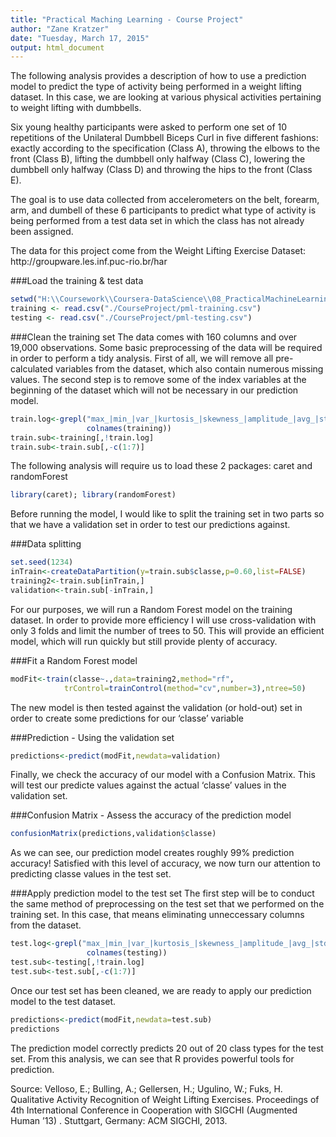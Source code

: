 ```yaml
---
title: "Practical Maching Learning - Course Project"
author: "Zane Kratzer"
date: "Tuesday, March 17, 2015"
output: html_document
---
```


The following analysis provides a description of how to use a prediction model to predict the type of activity being performed in a weight lifting dataset.  In this case, we are looking at various physical activities pertaining to weight lifting with dumbbells.  

Six young healthy participants were asked to perform one set of 10 repetitions of the Unilateral Dumbbell Biceps Curl in five different fashions: exactly according to the specification (Class A), throwing the elbows to the front (Class B), lifting the dumbbell only halfway (Class C), lowering the dumbbell only halfway (Class D) and throwing the hips to the front (Class E).

The goal is to use data collected from accelerometers on the belt, forearm, arm, and dumbell of these 6 participants to predict what type of activity is being performed from a test data set in which the class has not already been assigned.

The data for this project come from the Weight Lifting Exercise Dataset: 
http://groupware.les.inf.puc-rio.br/har


###Load the training & test data
```r
setwd("H:\\Coursework\\Coursera-DataScience\\08_PracticalMachineLearning")
training <- read.csv("./CourseProject/pml-training.csv")
testing <- read.csv("./CourseProject/pml-testing.csv")
```


###Clean the training set
The data comes with 160 columns and over 19,000 observations.  Some basic preprocessing of the data will be required in order to perform a tidy analysis.  First of all, we will remove all pre-calculated variables from the dataset, which also contain numerous missing values.  The second step is to remove some of the index variables at the beginning of the dataset which will not be necessary in our prediction model.

```r
train.log<-grepl("max_|min_|var_|kurtosis_|skewness_|amplitude_|avg_|stddev_",
                 colnames(training))
train.sub<-training[,!train.log]
train.sub<-train.sub[,-c(1:7)]
```


The following analysis will require us to load these 2 packages: caret and randomForest
```r
library(caret); library(randomForest)
```


Before running the model, I would like to split the training set in two parts so that we have a validation set in order to test our predictions against.

###Data splitting
```r
set.seed(1234)
inTrain<-createDataPartition(y=train.sub$classe,p=0.60,list=FALSE)
training2<-train.sub[inTrain,]
validation<-train.sub[-inTrain,]
```


For our purposes, we will run a Random Forest model on the training dataset.  In order to provide more efficiency I will use cross-validation with only 3 folds and limit the number of trees to 50.  This will provide an efficient model, which will run quickly but still provide plenty of accuracy.

###Fit a Random Forest model
```r
modFit<-train(classe~.,data=training2,method="rf", 
            trControl=trainControl(method="cv",number=3),ntree=50)
```


The new model is then tested against the validation (or hold-out) set in order to create some predictions for our 'classe' variable

###Prediction - Using the validation set
```r
predictions<-predict(modFit,newdata=validation)
```


Finally, we check the accuracy of our model with a Confusion Matrix.  This will test our predicte values against the actual 'classe' values in the validation set.

###Confusion Matrix - Assess the accuracy of the prediction model
```r
confusionMatrix(predictions,validation$classe)
```

As we can see, our prediction model creates roughly 99% prediction accuracy!  Satisfied with this level of accuracy, we now turn our attention to predicting classe values in the test set.


###Apply prediction model to the test set
The first step will be to conduct the same method of preprocessing on the test set that we performed on the training set.  In this case, that means eliminating unneccessary columns from the dataset.

```r
test.log<-grepl("max_|min_|var_|kurtosis_|skewness_|amplitude_|avg_|stddev_",
                 colnames(testing))
test.sub<-testing[,!train.log]
test.sub<-test.sub[,-c(1:7)]
```


Once our test set has been cleaned, we are ready to apply our prediction model to the test dataset.

```r
predictions<-predict(modFit,newdata=test.sub)
predictions
```


The prediction model correctly predicts 20 out of 20 class types for the test set.  From this analysis, we can see that R provides powerful tools for prediction.


Source:
Velloso, E.; Bulling, A.; Gellersen, H.; Ugulino, W.; Fuks, H. Qualitative Activity Recognition of Weight Lifting Exercises. Proceedings of 4th International Conference in Cooperation with SIGCHI (Augmented Human '13) . Stuttgart, Germany: ACM SIGCHI, 2013. 